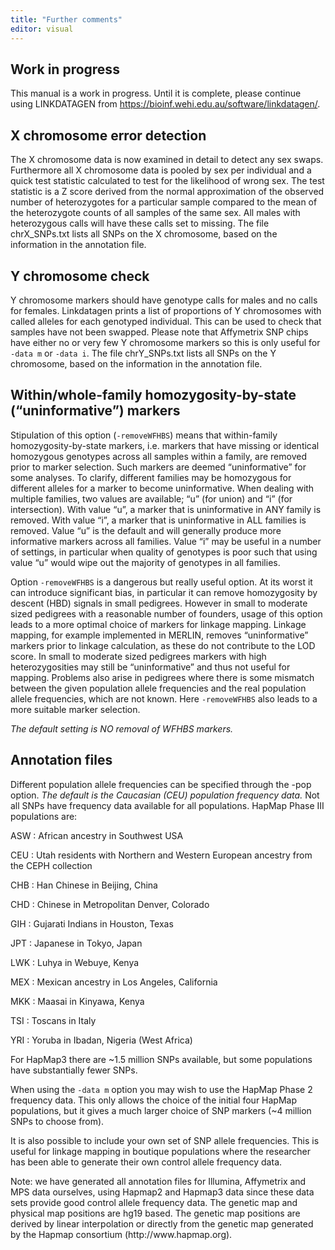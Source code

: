 ```yaml
---
title: "Further comments"
editor: visual
---
```


::: callout-warning
## Work in progress

This manual is a work in progress. Until it is complete, please continue using LINKDATAGEN from <https://bioinf.wehi.edu.au/software/linkdatagen/>.
:::

## X chromosome error detection

The X chromosome data is now examined in detail to detect any sex swaps. Furthermore all X chromosome data is pooled by sex per individual and a quick test statistic calculated to test for the likelihood of wrong sex. The test statistic is a Z score derived from the normal approximation of the observed number of heterozygotes for a particular sample compared to the mean of the heterozygote counts of all samples of the same sex. All males with heterozygous calls will have these calls set to missing. The file chrX_SNPs.txt lists all SNPs on the X chromosome, based on the information in the annotation file.

## Y chromosome check

Y chromosome markers should have genotype calls for males and no calls for females. Linkdatagen prints a list of proportions of Y chromosomes with called alleles for each genotyped individual. This can be used to check that samples have not been swapped. Please note that Affymetrix SNP chips have either no or very few Y chromosome markers so this is only useful for `-data m` or `-data i`. The file chrY_SNPs.txt lists all SNPs on the Y chromosome, based on the information in the annotation file.

## Within/whole-family homozygosity-by-state ("uninformative") markers {#sec-wfhbsMarkers}

Stipulation of this option (`-removeWFHBS`) means that within-family homozygosity-by-state markers, i.e. markers that have missing or identical homozygous genotypes across all samples within a family, are removed prior to marker selection. Such markers are deemed "uninformative" for some analyses. To clarify, different families may be homozygous for different alleles for a marker to become uninformative. When dealing with multiple families, two values are available; "u" (for union) and "i" (for intersection). With value "u", a marker that is uninformative in ANY family is removed. With value "i", a marker that is uninformative in ALL families is removed. Value "u" is the default and will generally produce more informative markers across all families. Value "i" may be useful in a number of settings, in particular when quality of genotypes is poor such that using value "u" would wipe out the majority of genotypes in all families.

Option `-removeWFHBS` is a dangerous but really useful option. At its worst it can introduce significant bias, in particular it can remove homozygosity by descent (HBD) signals in small pedigrees. However in small to moderate sized pedigrees with a reasonable number of founders, usage of this option leads to a more optimal choice of markers for linkage mapping. Linkage mapping, for example implemented in MERLIN, removes "uninformative" markers prior to linkage calculation, as these do not contribute to the LOD score. In small to moderate sized pedigrees markers with high heterozygosities may still be "uninformative" and thus not useful for mapping. Problems also arise in pedigrees where there is some mismatch between the given population allele frequencies and the real population allele frequencies, which are not known. Here `‑removeWFHBS` also leads to a more suitable marker selection.

*The default setting is NO removal of WFHBS markers.*

## Annotation files {#sec-annotationfiles}

Different population allele frequencies can be specified through the -pop option. *The default is the Caucasian (CEU) population frequency data.* Not all SNPs have frequency data available for all populations. HapMap Phase III populations are:

ASW : African ancestry in Southwest USA

CEU : Utah residents with Northern and Western European ancestry from the CEPH collection

CHB : Han Chinese in Beijing, China

CHD : Chinese in Metropolitan Denver, Colorado

GIH : Gujarati Indians in Houston, Texas

JPT : Japanese in Tokyo, Japan

LWK : Luhya in Webuye, Kenya

MEX : Mexican ancestry in Los Angeles, California

MKK : Maasai in Kinyawa, Kenya

TSI : Toscans in Italy

YRI : Yoruba in Ibadan, Nigeria (West Africa)

For HapMap3 there are \~1.5 million SNPs available, but some populations have substantially fewer SNPs.

When using the `-data m` option you may wish to use the HapMap Phase 2 frequency data. This only allows the choice of the initial four HapMap populations, but it gives a much larger choice of SNP markers (\~4 million SNPs to choose from).

It is also possible to include your own set of SNP allele frequencies. This is useful for linkage mapping in boutique populations where the researcher has been able to generate their own control allele frequency data.

Note: we have generated all annotation files for Illumina, Affymetrix and MPS data ourselves, using Hapmap2 and Hapmap3 data since these data sets provide good control allele frequency data. The genetic map and physical map positions are hg19 based. The genetic map positions are derived by linear interpolation or directly from the genetic map generated by the Hapmap consortium (http://www.hapmap.org).
